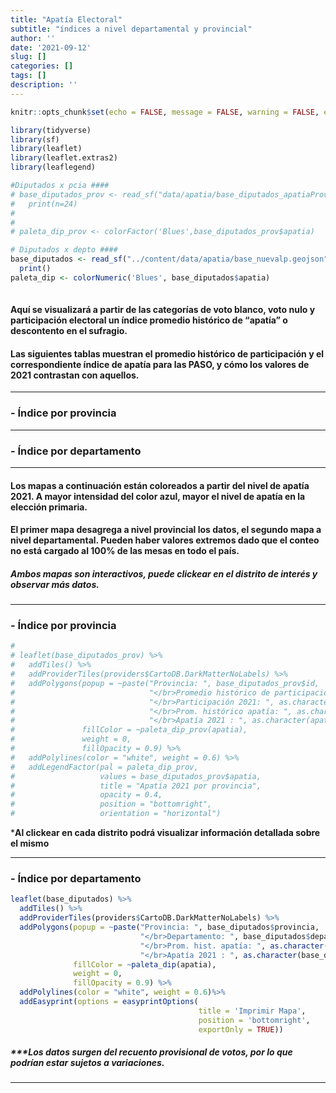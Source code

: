 ```yaml
---
title: "Apatía Electoral"
subtitle: "índices a nivel departamental y provincial"
author: ''
date: '2021-09-12'
slug: []
categories: []
tags: []
description: ''
---
```

<style type="text/css">
.main-container {
  max-width: 1080px;
  margin-left: auto;
  margin-right: auto;
}
</style>


```r
knitr::opts_chunk$set(echo = FALSE, message = FALSE, warning = FALSE, error = FALSE)

library(tidyverse)
library(sf)
library(leaflet)
library(leaflet.extras2)
library(leaflegend)

#Diputados x pcia ####
# base_diputados_prov <- read_sf("data/apatia/base_diputados_apatiaProv.geojson") %>%
#   print(n=24)
# 
# 
# paleta_dip_prov <- colorFactor('Blues',base_diputados_prov$apatia)

# Diputados x depto ####
base_diputados <- read_sf("../content/data/apatia/base_nuevalp.geojson") %>%
  print()
paleta_dip <- colorNumeric('Blues', base_diputados$apatia)
 
```


#### **Aquí se visualizará a partir de las categorías de voto blanco, voto nulo y participación electoral un índice promedio histórico de "apatía" o descontento en el sufragio.**


#### **Las siguientes tablas muestran el promedio histórico de participación y el correspondiente índice de apatía para las PASO, y cómo los valores de 2021 contrastan con aquellos.**

-----------

### -   **Índice por provincia**


```{=html }
<div class="flourish-embed flourish-table" data-src="visualisation/7252127"><script src="https://public.flourish.studio/resources/embed.js"></script></div>
```

--------

### -   **Índice por departamento**


```{=html }
<div class="flourish-embed flourish-table" data-src="visualisation/7324336"><script src="https://public.flourish.studio/resources/embed.js"></script></div>

```


----------

#### **Los mapas a continuación están coloreados a partir del nivel de apatía 2021. A mayor intensidad del color azul, mayor el nivel de apatía en la elección primaria.**

#### **El primer mapa desagrega a nivel provincial los datos, el segundo mapa a nivel departamental. Pueden haber valores extremos dado que el conteo no está cargado al 100% de las mesas en todo el país.**

##### **Ambos mapas son interactivos, puede clickear en el distrito de interés y observar más datos.**

------------

### -   **Índice por provincia**


```{=html }
<div class="flourish-embed flourish-map" data-src="visualisation/7342214"style = "width: 720px; float: center;"><script src="https://public.flourish.studio/resources/embed.js"></script></div>

```





```r
# 
# leaflet(base_diputados_prov) %>%
#   addTiles() %>%
#   addProviderTiles(providers$CartoDB.DarkMatterNoLabels) %>%
#   addPolygons(popup = ~paste("Provincia: ", base_diputados_prov$id,
#                              "</br>Promedio histórico de participacion: ", as.character(promedio_participacion),
#                              "</br>Participación 2021: ", as.character(participacion),
#                              "</br>Prom. histórico apatía: ", as.character(promedio_apatia),
#                              "</br>Apatía 2021 : ", as.character(apatia)),
#               fillColor = ~paleta_dip_prov(apatia),
#               weight = 0,
#               fillOpacity = 0.9) %>%
#   addPolylines(color = "white", weight = 0.6) %>%
#   addLegendFactor(pal = paleta_dip_prov,
#                   values = base_diputados_prov$apatia,
#                   title = "Apatía 2021 por provincia",
#                   opacity = 0.4,
#                   position = "bottomright",
#                   orientation = "horizontal")


```

 ***Al clickear en cada distrito podrá visualizar información detallada sobre el mismo** 


---------

### -   **Índice por departamento**


```r
leaflet(base_diputados) %>%
  addTiles() %>%
  addProviderTiles(providers$CartoDB.DarkMatterNoLabels) %>%
  addPolygons(popup = ~paste("Provincia: ", base_diputados$provincia,
                             "</br>Departamento: ", base_diputados$departamento,
                             "</br>Prom. hist. apatía: ", as.character(base_diputados$promedio_apatia),
                             "</br>Apatía 2021 : ", as.character(base_diputados$apatia)),
              fillColor = ~paleta_dip(apatia),
              weight = 0,
              fillOpacity = 0.9) %>%
  addPolylines(color = "white", weight = 0.6)%>%
  addEasyprint(options = easyprintOptions(
                                          title = 'Imprimir Mapa',
                                          position = 'bottomright',
                                          exportOnly = TRUE))

```

##### ***Los datos surgen del recuento provisional de votos, por lo que podrían estar sujetos a variaciones.

----------
